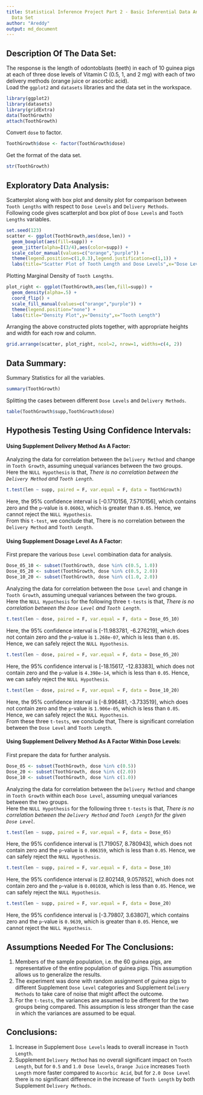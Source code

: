 ```yaml
---
title: Statistical Inference Project Part 2 - Basic Inferential Data Analysis On ToothGrowth
  Data Set
author: "Areddy"
output: md_document
---
```


Description Of The Data Set:  
----------------------------  
The response is the length of odontoblasts (teeth) in each of 10 guinea pigs at each of three dose levels of Vitamin C (0.5, 1, and 2 mg) with each of two delivery methods (orange juice or ascorbic acid).  
Load the `ggplot2` and `datasets` libraries and the data set in the workspace.  
```r
library(ggplot2)
library(datasets)
library(gridExtra)
data(ToothGrowth)
attach(ToothGrowth)
```  
Convert `dose` to factor.  
```r
ToothGrowth$dose <- factor(ToothGrowth$dose)
```  
Get the format of the data set.  
```r
str(ToothGrowth)
```  

Exploratory Data Analysis:  
--------------------------  
Scatterplot along with box plot and density plot for comparison between `Tooth Lengths` with respect to `Dose Levels` and `Delivery Methods`.  
Following code gives scatterplot and box plot of `Dose Levels` and `Tooth Lengths` variables.  
```r
set.seed(123)
scatter <- ggplot(ToothGrowth,aes(dose,len)) + 
  geom_boxplot(aes(fill=supp)) + 
  geom_jitter(alpha=I(3/4),aes(color=supp)) + 
  scale_color_manual(values=c("orange","purple")) + 
  theme(legend.position=c(1,0.3),legend.justification=c(1,1)) + 
  labs(title="Scatter Plot of Tooth Length and Dose Levels",x="Dose Levels",y="Tooth Length")
```  
Plotting Marginal Density of `Tooth Lengths`.  
```r
plot_right <- ggplot(ToothGrowth,aes(len,fill=supp)) + 
  geom_density(alpha=.5) + 
  coord_flip() + 
  scale_fill_manual(values=c("orange","purple")) + 
  theme(legend.position="none") + 
  labs(title="Density Plot",y="Density",x="Tooth Length")
```  
Arranging the above constructed plots together, with appropriate heights and width for each row and column.  
```r
grid.arrange(scatter, plot_right, ncol=2, nrow=1, widths=c(4, 2))
```  

Data Summary:  
-------------  
Summary Statistics for all the variables.  
```r
summary(ToothGrowth)
```  
Splitting the cases between different `Dose Levels` and `Delivery Methods`.  
```r
table(ToothGrowth$supp,ToothGrowth$dose)
```  

Hypothesis Testing Using Confidence Intervals:  
----------------------------------------------  

#### Using Supplement Delivery Method As A Factor:  
Analyzing the data for correlation between the `Delivery Method` and change in `Tooth Growth`, assuming unequal variances between the two groups.  
Here the `NULL Hypothesis` is that, <i>There is no correlation between the `Delivery Method` and `Tooth Length`</i>.  
```r
t.test(len ~ supp, paired = F, var.equal = F, data = ToothGrowth)
```  
Here, the 95% confidence interval is [-0.1710156, 7.5710156], which contains zero and the `p`-value is `0.06063`, which is greater than `0.05`. Hence, we cannot reject the `NULL Hypothesis`.  
From this `t-test`, we conclude that, There is no correlation between the `Delivery Method` and `Tooth Length`.

#### Using Supplement Dosage Level As A Factor:  
First prepare the various `Dose Level` combination data for analysis.  
```r
Dose_05_10 <- subset(ToothGrowth, dose %in% c(0.5, 1.0))
Dose_05_20 <- subset(ToothGrowth, dose %in% c(0.5, 2.0))
Dose_10_20 <- subset(ToothGrowth, dose %in% c(1.0, 2.0))
```  
Analyzing the data for correlation between the `Dose Level` and change in `Tooth Growth`, assuming unequal variances between the two groups.  
Here the `NULL Hypothesis` for the following three `t-tests` is that, <i>There is no correlation between the `Dose Level` and `Tooth Length`</i>.  
```r
t.test(len ~ dose, paired = F, var.equal = F, data = Dose_05_10)
```  
Here, the 95% confidence interval is [-11.983781, -6.276219], which does not contain zero and the `p`-value is `1.268e-07`, which is less than `0.05`. Hence, we can safely reject the `NULL Hypothesis`.  
```r
t.test(len ~ dose, paired = F, var.equal = F, data = Dose_05_20)
```  
Here, the 95% confidence interval is [-18.15617, -12.83383], which does not contain zero and the `p`-value is `4.398e-14`, which is less than `0.05`. Hence, we can safely reject the `NULL Hypothesis`.  
```r
t.test(len ~ dose, paired = F, var.equal = F, data = Dose_10_20)
```  
Here, the 95% confidence interval is [-8.996481, -3.733519], which does not contain zero and the `p`-value is `1.906e-05`, which is less than `0.05`. Hence, we can safely reject the `NULL Hypothesis`.  
From these three `t-tests`, we conclude that, There is significant correlation between the `Dose Level` and `Tooth Length`.  

#### Using Supplement Delivery Method As A Factor Within Dose Levels:  
First prepare the data for further analysis.  
```r
Dose_05 <- subset(ToothGrowth, dose %in% c(0.5))
Dose_20 <- subset(ToothGrowth, dose %in% c(2.0))
Dose_10 <- subset(ToothGrowth, dose %in% c(1.0))
```  
Analyzing the data for correlation between the `Delivery Method` and change in `Tooth Growth` within each `Dose Level`, assuming unequal variances between the two groups.  
Here the `NULL Hypothesis` for the following three `t-tests` is that, <i>There is no correlation between the `Delivery Method` and `Tooth Length` for the given `Dose Level`</i>.  
```r
t.test(len ~ supp, paired = F, var.equal = F, data = Dose_05)
```  
Here, the 95% confidence interval is [1.719057, 8.780943], which does not contain zero and the `p`-value is `0.006359`, which is less than `0.05`. Hence, we can safely reject the `NULL Hypothesis`.  
```r
t.test(len ~ supp, paired = F, var.equal = F, data = Dose_10)
```  
Here, the 95% confidence interval is [2.802148, 9.057852], which does not contain zero and the `p`-value is `0.001038`, which is less than `0.05`. Hence, we can safely reject the `NULL Hypothesis`.  
```r
t.test(len ~ supp, paired = F, var.equal = F, data = Dose_20)
```  
Here, the 95% confidence interval is [-3.79807,  3.63807], which contains zero and the `p`-value is `0.9639`, which is greater than `0.05`. Hence, we cannot reject the `NULL Hypothesis`.  

Assumptions Needed For The Conclusions:  
---------------------------------------  
1. Members of the sample population, i.e. the 60 guinea pigs, are representative of the entire population of guinea pigs. This assumption allows us to generalize the results.  
2. The experiment was done with random assignment of guinea pigs to different Supplement `Dose Level` categories and Supplement `Delivery Methods` to take care of noise that might affect the outcome.  
3. For the `t-tests`, the variances are assumed to be different for the two groups being compared. This assumption is less stronger than the case in which the variances are assumed to be equal.  

Conclusions:  
------------  
1. Increase in Supplement `Dose Levels` leads to overall increase in `Tooth Length`.  
2. Supplement `Delivery Method` has no overall significant impact on `Tooth Length`, but for `0.5` and `1.0 Dose levels`, `Orange Juice` increases `Tooth Length` more faster compared to `Ascorbic Acid`, but for `2.0 Dose Level` there is no significant difference in the increase of `Tooth Length` by both Supplement `Delivery Methods`.  
